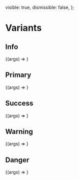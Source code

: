 
<Meta title="Components/Alert" component={Alert} />

  visible: true,
  dismissible: false,
};

# Variants

## Info

<Canvas>
  <Story
    name="Info"
    args={{
      variant: AlertVariants.INFO,
      children: 'An Info Alert',
      ...commonArgs,
    }}
  >
    {(args) => <Alert {...args} />}
  </Story>
</Canvas>

<ArgsTable story="Primary" />

## Primary

<Canvas>
  <Story
    name="Primary"
    args={{
      variant: AlertVariants.PRIMARY,
      children: 'A Primary Alert',
      ...commonArgs,
    }}
  >
    {(args) => <Alert {...args} />}
  </Story>
</Canvas>

<ArgsTable story="Info" />

## Success

<Canvas>
  <Story
    name="Success"
    args={{
      variant: AlertVariants.SUCCESS,
      children: 'A Success Alert',
      ...commonArgs,
    }}
  >
    {(args) => <Alert {...args} />}
  </Story>
</Canvas>

<ArgsTable story="Success" />

## Warning

<Canvas>
  <Story
    name="Warning"
    args={{
      variant: AlertVariants.WARNING,
      children: 'A Warning Alert',
      ...commonArgs,
    }}
  >
    {(args) => <Alert {...args} />}
  </Story>
</Canvas>

<ArgsTable story="Warning" />

## Danger

<Canvas>
  <Story
    name="Danger"
    args={{
      variant: AlertVariants.DANGER,
      children: 'A Danger Alert',
      ...commonArgs,
    }}
  >
    {(args) => <Alert {...args} />}
  </Story>
</Canvas>

<ArgsTable story="Danger" />
